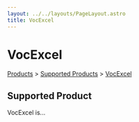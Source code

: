 ```yaml
---
layout: ../../layouts/PageLayout.astro
title: VocExcel
---
```


# VocExcel

[Products](/products) > [Supported Products](/supported-products) > [VocExcel](./vocexcel)

## Supported Product

VocExcel is...
